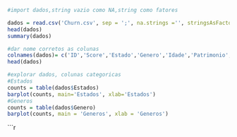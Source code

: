 ```r
#import dados,string vazio como NA,string como fatores

dados = read.csv('Churn.csv', sep = ';', na.strings ='', stringsAsFactors =T)
head(dados)
summary(dados)
```


```r
#dar nome corretos as colunas
colnames(dados)= c('ID','Score','Estado','Genero','Idade','Patrimonio','Saldo','Produtos','Tem_Cartao','Ativo','Salário','Saiu')
head(dados)
```


```r
#explorar dados, colunas categoricas
#Estados
counts = table(dados$Estados)
barplot(counts, main='Estados', xlab='Estados')
#Generos
counts = table(dados$Genero)
barplot(counts, main = 'Generos', xlab = 'Generos')
```


```r
